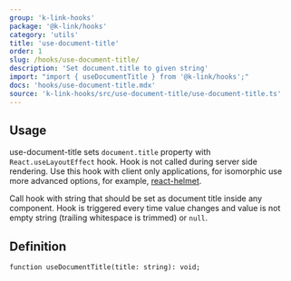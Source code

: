 ```yaml
---
group: 'k-link-hooks'
package: '@k-link/hooks'
category: 'utils'
title: 'use-document-title'
order: 1
slug: /hooks/use-document-title/
description: 'Set document.title to given string'
import: "import { useDocumentTitle } from '@k-link/hooks';"
docs: 'hooks/use-document-title.mdx'
source: 'k-link-hooks/src/use-document-title/use-document-title.ts'
---
```



## Usage

use-document-title sets `document.title` property with `React.useLayoutEffect` hook. Hook is not called during server side rendering.
Use this hook with client only applications, for isomorphic use more advanced options, for example, [react-helmet](https://github.com/nfl/react-helmet).

Call hook with string that should be set as document title inside any component.
Hook is triggered every time value changes and value is not empty string (trailing whitespace is trimmed) or `null`.

<Demo data={HooksDemos.useDocumentTitleDemo} />

## Definition

```tsx
function useDocumentTitle(title: string): void;
```
